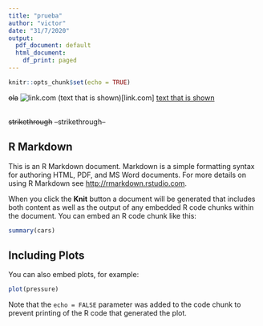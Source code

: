 ```yaml
---
title: "prueba"
author: "victor"
date: "31/7/2020"
output:
  pdf_document: default
  html_document:
    df_print: paged
--- 
```



```r
knitr::opts_chunk$set(echo = TRUE)
```


~~ola~~
![link.com](text that is shown)
(text that is shown)[link.com]
[text that is shown](link.com)

\strikethrough\
~~strikethrough~~
--strikethrough--


## R Markdown


This is an R Markdown document. Markdown is a simple formatting syntax for authoring HTML, PDF, and MS Word documents. For more details on using R Markdown see <http://rmarkdown.rstudio.com>.

When you click the **Knit** button a document will be generated that includes both content as well as the output of any embedded R code chunks within the document. You can embed an R code chunk like this:

```r
summary(cars)
```

## Including Plots

You can also embed plots, for example:

```r
plot(pressure)
```

Note that the `echo = FALSE` parameter was added to the code chunk to prevent printing of the R code that generated the plot.

